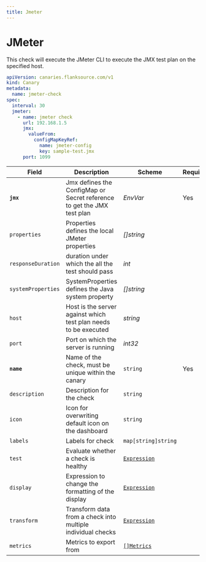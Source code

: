 ```yaml
---
title: Jmeter
---
```


# <Icon name="jmeter" /> JMeter

  <Standard />
  <FullImage />

This check will execute the JMeter CLI to execute the JMX test plan on the specified host.

```yaml
apiVersion: canaries.flanksource.com/v1
kind: Canary
metadata:
  name: jmeter-check
spec:
  interval: 30
  jmeter:
    - name: jmeter check
      url: 192.168.1.5
      jmx:
        valueFrom:
          configMapKeyRef:
            name: jmeter-config
            key: sample-test.jmx
      port: 1099
```

| Field | Description | Scheme | Required |
| ----- | ----------- | ------ | -------- |
| **`jmx`** | Jmx defines the ConfigMap or Secret reference to get the JMX test plan | <CommonLink to="authentication">*EnvVar*</CommonLink> | Yes |
| `properties` | Properties defines the local JMeter properties | *\[\]string* |  |
| `responseDuration` | duration  under which the all the test should pass | *int* |  |
| `systemProperties` | SystemProperties defines the Java system property | *\[\]string* |  |
| `host` | Host is the server against which test plan needs to be executed | *string* | |
| `port` | Port on which the server is running | *int32* | |
| **`name`**    | Name of the check, must be unique within the canary         | `string`                                     | Yes      |
| `description` | Description for the check                                   | `string`                                     |          |
| `icon`        | Icon for overwriting default icon on the dashboard          | `string`                                     |          |
| `labels`      | Labels for check                                            | `map[string]string`                          |          |
| `test`        | Evaluate whether a check is healthy                         | [`Expression`](../concepts/expressions/health-evaluation)  |          |
| `display`     | Expression to change the formatting of the display          | [`Expression`](../concepts/expressions/display-formatting ) |          |
| `transform`   | Transform data from a check into multiple individual checks | [`Expression`](../concepts/expressions/transforms)          |          |
| `metrics`     | Metrics to export from                                      | [`[]Metrics`](../concepts/metrics/custom-metrics)    |          |
